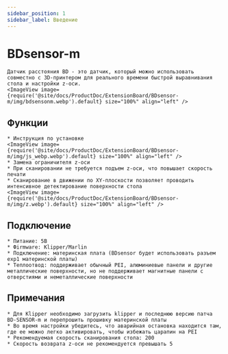 ```yaml
---
sidebar_position: 1
sidebar_label: Введение
---
```




# BDsensor-m

    Датчик расстояния BD - это датчик, который можно использовать совместно с 3D-принтером для реального времени быстрой выравнивания стола и настройки z-оси.
    <ImageView image={require('@site/docs/ProductDoc/ExtensionBoard/BDsensor-m/img/bdsensonm.webp').default} size="100%" align="left" />

## Функции
    * Инструкция по установке
    <ImageView image={require('@site/docs/ProductDoc/ExtensionBoard/BDsensor-m/img/js_webp.webp').default} size="100%" align="left" />
    * Замена ограничителя z-оси
    * При сканировании не требуется подъем z-оси, что повышает скорость печати
    * Сканирование в движении по XY-плоскости позволяет проводить интенсивное детектирование поверхности стола
    <ImageView image={require('@site/docs/ProductDoc/ExtensionBoard/BDsensor-m/img/z.webp').default} size="100%" align="left" />

## Подключение

    * Питание: 5В
    * Фirmware: Klipper/Marlin
    * Подключение: материнская плата (BDsensor будет использовать разъем exp1 материнской платы)
    * Теплоотвод: поддерживает обычный PEI, алюминиевые панели и другие металлические поверхности, но не поддерживает магнитные панели с отверстиями и неметаллические поверхности

## Примечания

    * Для Klipper необходимо загрузить klipper и последнюю версию патча BD-SENSOR-m и перепрошить прошивку материнской платы
    * Во время настройки убедитесь, что аварийная остановка находится там, где ее можно легко активировать, чтобы избежать царапин на PEI
    * Рекомендуемая скорость сканирования стола: 200
    * Скорость возврата z-оси не рекомендуется превышать 5

